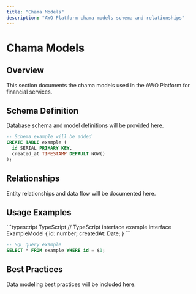 ```yaml
---
title: "Chama Models"
description: "AWO Platform chama models schema and relationships"
---
```


# Chama Models

## Overview

<Info>
This section documents the chama models used in the AWO Platform for financial services.
</Info>

## Schema Definition

Database schema and model definitions will be provided here.

```sql
-- Schema example will be added
CREATE TABLE example (
  id SERIAL PRIMARY KEY,
  created_at TIMESTAMP DEFAULT NOW()
);
```

## Relationships

Entity relationships and data flow will be documented here.

## Usage Examples

<CodeGroup>
```typescript TypeScript
// TypeScript interface example
interface ExampleModel {
  id: number;
  createdAt: Date;
}
```

```sql SQL Query
-- SQL query example
SELECT * FROM example WHERE id = $1;
```
</CodeGroup>

## Best Practices

Data modeling best practices will be included here.

